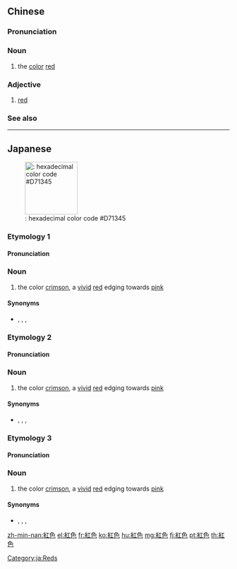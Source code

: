 {{also|红色}}
==Chinese==
{{zh-forms|s=红色}}

===Pronunciation===
{{zh-pron
|m=hóngsè
|c=hung4 sik1
|h=pfs=fùng-set
|mn=xm,zz,tw:âng-sek/qz:âng-siak
|mn-t=ang5 sêg4
|w=3hhon seq
|cat=n,a
}}

===Noun===
{{zh-noun}}

# the [[color]] [[red]]

===Adjective===
{{zh-adj}}

# [[red]]

===See also===
{{table:colors/zh}}

{{zh-cat|Colors}}

----

==Japanese==
{{wikipedia|lang=ja|紅色}}
[[File:Solid kurenai.svg|thumb|119px|{{lang|ja|紅色}}: hexadecimal color code #D71345]]

===Etymology 1===
{{ja-kanjitab|くれない|いろ|yomi=k}}

====Pronunciation====
{{ja-pron|yomi=k|くれない.いろ}}

===Noun===
{{ja-noun|くれない.いろ}}

# the color [[crimson]], a [[vivid]] [[red]] edging towards [[pink]]

====Synonyms====
* {{ja-r|紅|べに}}, {{ja-r|紅|くれない}}, {{ja-r|紅色|べに.いろ}}, {{ja-r|紅色|こうしょく}}

===Etymology 2===
{{ja-kanjitab|べに|いろ|yomi=k}}

====Pronunciation====
{{ja-pron|yomi=k|べに.いろ}}

===Noun===
{{ja-noun|べに.いろ}}

# the color [[crimson]], a [[vivid]] [[red]] edging towards [[pink]]

====Synonyms====
* {{ja-r|紅|くれない}}, {{ja-r|紅|べに}}, {{ja-r|紅色|くれない.いろ}}, {{ja-r|紅色|こうしょく}}

===Etymology 3===
{{ja-kanjitab|こう|しょく|yomi=o}}

====Pronunciation====
{{ja-pron|yomi=o|こうしょく}}

===Noun===
{{ja-noun|こうしょく}}

# the color [[crimson]], a [[vivid]] [[red]] edging towards [[pink]]

====Synonyms====
* {{ja-r|紅|くれない}}, {{ja-r|紅|べに}}, {{ja-r|紅色|くれない.いろ}}, {{ja-r|紅色|べに.いろ}}

[[Category:ja:Reds]]

[[zh-min-nan:紅色]]
[[el:紅色]]
[[fr:紅色]]
[[ko:紅色]]
[[hu:紅色]]
[[mg:紅色]]
[[fj:紅色]]
[[pt:紅色]]
[[th:紅色]]